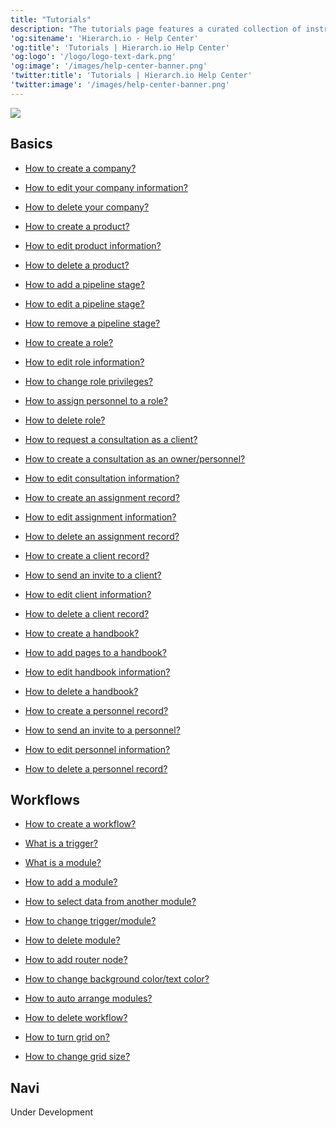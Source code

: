 ```yaml
---
title: "Tutorials"
description: "The tutorials page features a curated collection of instructional guides and learning resources, providing users with step-by-step guidance on various topics. It includes clickable links leading to in-depth tutorials, allowing users to easily navigate and access detailed information on specific subjects of interest. The page is designed to facilitate a user-friendly learning experience with convenient access to valuable educational content."
'og:sitename': 'Hierarch.io - Help Center'
'og:title': 'Tutorials | Hierarch.io Help Center'
'og:logo': '/logo/logo-text-dark.png'
'og:image': '/images/help-center-banner.png'
'twitter:title': 'Tutorials | Hierarch.io Help Center'
'twitter:image': '/images/help-center-banner.png'
---
```


![](/images/tutorials-banner.png)

## Basics

* [How to create a company?](/tutorials/how-to-create-company)

* [How to edit your company information?](/tutorials/how-to-edit-company-information)

* [How to delete your company?](/tutorials/how-to-delete-company)

* [How to create a product?](/tutorials/how-to-create-product)

* [How to edit product information?](/tutorials/how-to-edit-product-information)

* [How to delete a product?](/tutorials/how-to-delete-product)

* [How to add a pipeline stage?](/tutorials/how-to-add-pipeline-stage)

* [How to edit a pipeline stage?](/tutorials/how-to-edit-pipeline-stage)

* [How to remove a pipeline stage?](/tutorials/how-to-remove-pipeline-stage)

* [How to create a role?](/tutorials/how-to-create-role)

* [How to edit role information?](/tutorials/how-to-edit-role-information)

* [How to change role privileges?](/tutorials/how-to-change-role-privilege)

* [How to assign personnel to a role?](/tutorials/how-to-assign-personnel-role)

* [How to delete role?](/tutorials/how-to-delete-role)

* [How to request a consultation as a client?](/tutorials/how-to-request-consultation)

* [How to create a consultation as an owner/personnel?](/tutorials/how-to-create-consultation)

* [How to edit consultation information?](/tutorials/how-to-edit-consultation-information)

* [How to create an assignment record?](/tutorials/how-to-create-assignment-record)

* [How to edit assignment information?](/tutorials/how-to-edit-assignment-information)

* [How to delete an assignment record?](/tutorials/how-to-delete-assignment-record)

* [How to create a client record?](/tutorials/how-to-create-client-record)

* [How to send an invite to a client?](/tutorials/how-to-send-invite-to-client)

* [How to edit client information?](/tutorials/how-to-edit-client-information)

* [How to delete a client record?](/tutorials/how-to-delete-client-record)

* [How to create a handbook?](/tutorials/how-to-create-handbook)

* [How to add pages to a handbook?](/tutorials/how-to-add-pages-to-handbook)

* [How to edit handbook information?](/tutorials/how-to-edit-handbook-information)

* [How to delete a handbook?](/tutorials/how-to-delete-handbook)

* [How to create a personnel record?](/tutorials/how-to-create-personnel-record)

* [How to send an invite to a personnel?](/tutorials/how-to-send-invite-to-personnel)

* [How to edit personnel information?](/tutorials/how-to-edit-personnel-information)

* [How to delete a personnel record?](/tutorials/how-to-delete-personnel-record)

## Workflows

* [How to create a workflow?](/tutorials/how-to-create-workflow)

* [What is a trigger?](/tutorials/what-is-a-trigger)

* [What is a module?](/tutorials/what-is-a-module)

* [How to add a module?](/tutorials/how-to-add-module)

* [How to select data from another module?](/tutorials/how-to-select-data-from-another-module)

* [How to change trigger/module?](/tutorials/how-to-change-trigger-module)

* [How to delete module?](/tutorials/how-to-delete-module)

* [How to add router node?](/tutorials/how-to-add-router-node)

* [How to change background color/text color?](/tutorials/how-to-change-background-text-color)

* [How to auto arrange modules?](/tutorials/how-to-auto-arrange-modules)

* [How to delete workflow?](/tutorials/how-to-delete-workflow)

* [How to turn grid on?](/tutorials/how-to-turn-grid-on)

* [How to change grid size?](/tutorials/how-to-change-grid-size)

## Navi

Under Development